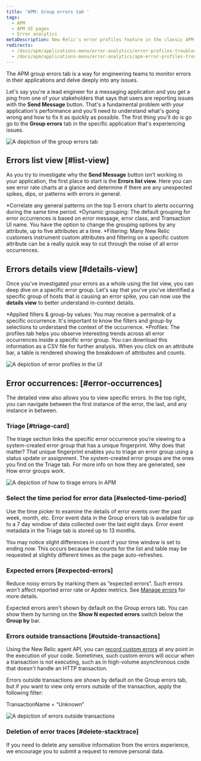 ```yaml
---
title: 'APM: Group errors tab '
tags:
  - APM
  - APM UI pages
  - Error analytics
metaDescription: New Relic's error profiles feature in the classic APM view shows trends and anomalies that help you compare and troubleshoot error events.
redirects:
  - /docs/apm/applications-menu/error-analytics/error-profiles-troubleshoot-trends
  - /docs/apm/applications-menu/error-analytics/apm-error-profiles-troubleshoot-trends
---
```






The APM group errors tab is a way for engineering teams to monitor errors in their applications and delve deeply into any issues. 

Let's say you're a lead engineer for a messaging application and you get a ping from one of your stakeholders that says that users are reporting issues with the **Send Message** button. That's a fundamental problem with your application's performance and you'll need to understand what's going wrong and how to fix it as quickly as possible. The first thing you'll do is go go to the **Group errors** tab in the specific application that's experiencing issues. 

<img
  title="group errors tab"
  alt="A depiction of the group errors tab"
  src={apmGroupErrorsTab}
/>


## Errors list view  [#list-view]

As you try to investigate why the **Send Message** button isn't working in your application, the first place to start is the **Errors list view**. Here you can see error rate charts at a glance and determine if there are any unexpected spikes, dips, or patterns with errors in general.

*Correlate any general patterns on the top 5 errors chart to alerts occurring during the same time period.
*Dynamic grouping: The default grouping for error occurrences is based on error message, error class, and Transaction UI name. You have the option to change the grouping options by any attribute, up to five attributes at a time.
*Filtering: Many New Relic customers instrument custom attributes and filtering on a specific custom attribute can be a really quick way to cut through the noise of all error occurrences. 

## Errors details view [#details-view]

Once you've investigated your errors as a whole using the list view, you can deep dive on a specific error group. Let's say that you've you've identified a specific group of hosts that is causing an error spike, you can now use the **details view** to better understand in-context details.

*Applied filters & group-by values: You may receive a permalink of a specific occurrence. It's important to know the filters and group-by selections to understand the context of the occurrence. 
*Profiles: The profiles tab helps you observe interesting trends across all error occurrences inside a specific error group. You can download this information as a CSV file for further analysis. When you click on an attribute bar, a table is rendered showing the breakdown of attributes and counts.

<img
  title="error profiles"
  alt="A depiction of error profiles in the UI"
  src={apmErrorProfiles}
/>

## Error occurrences: [#error-occurrences]

The detailed view also allows you to view specific errors. In the top right, you can navigate between the first instance of the error, the last, and any instance in between.

### Triage [#triage-card]

The triage section links the specific error occurrence you’re viewing to a system-created error group that has a unique fingerprint. Why does that matter? That unique fingerprint  enables you to triage an error group using a status update or assignment. The system-created error groups are the ones you find on the Triage tab. For more info on how they are generated, see How error groups work.

<img
  title="triage errors"
  alt="A depiction of how to tirage errors in APM"
  src={apmTriageErrors}
/>

### Select the time period for error data [#selected-time-period]

Use the time picker to examine the details of error events over the past week, month, etc. 
Error event data in the Group errors tab is available for up to a 7 day window of data collected over the last eight days. 
Error event metadata in the Triage tab is stored up to 13 months. 

You may notice slight differences in count if your time window is set to ending now. This occurs because the counts for the list and table may be requested at slightly different times as the page auto-refreshes.	

### Expected errors [#expected-errors]


Reduce noisy errors by marking them as “expected errors”. Such errors won't affect reported error rate or Apdex metrics. See [Manage errors](/docs/agents/manage-apm-agents/agent-data/manage-errors-apm-collect-ignore-or-mark-expected#expected) for more details.

Expected errors aren't shown by default on the Group errors tab. You can show them by turning on the **Show N expected errors** switch below the **Group by** bar.


### Errors outside transactions [#outside-transactions]

Using the New Relic agent API, you can [record custom errors](/docs/agents/manage-apm-agents/agent-data/manage-errors-apm-collect-ignore-or-mark-expected#error-collection) at any point in the execution of your code. Sometimes, such custom errors will occur when a transaction is not executing, such as in high-volume asynchronous code that doesn't handle an HTTP transaction.

Errors outside transactions are shown by default on the Group errors tab, but if you want to view only errors outside of the transaction, apply the following filter: 

TransactionName = “Unknown” 

<img
  title="errors outside transactions"
  alt="A depiction of errors outside transactions"
  src={apmErrorsOutsideTransactions}
/>

### Deletion of error traces [#delete-stacktrace]

If you need to delete any sensitive information from the errors experience, we encourage you to submit a request to remove personal data. 
